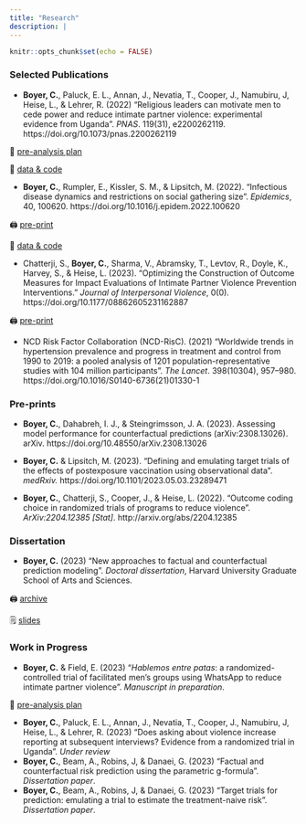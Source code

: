 ```yaml
---
title: "Research"
description: |
---
```


```r
knitr::opts_chunk$set(echo = FALSE)
```

### Selected Publications
- **Boyer, C.**, Paluck, E. L., Annan, J., Nevatia, T., Cooper, J., Namubiru, J, Heise, L., & Lehrer, R. (2022) "Religious leaders can motivate men to cede power and reduce intimate partner violence: experimental evidence from Uganda". *PNAS*. 119(31), e2200262119. https://doi.org/10.1073/pnas.2200262119 

<aside>
📝 [pre-analysis plan](https://www.socialscienceregistry.org/trials/3994/history/43131) 

💾 [data & code](https://doi.org/10.7910/DVN/9TEAIV)
</aside>

- **Boyer, C.**, Rumpler, E., Kissler, S. M., & Lipsitch, M. (2022). "Infectious disease dynamics and restrictions on social gathering size". *Epidemics*, 40, 100620. https://doi.org/10.1016/j.epidem.2022.100620

<aside>
🖨 [pre-print](https://www.medrxiv.org/content/10.1101/2022.01.07.21268585v2)

💾 [data & code](https://github.com/boyercb/covid-gathering-size)
</aside>

- Chatterji, S., **Boyer, C.**, Sharma, V., Abramsky, T., Levtov, R., Doyle, K., Harvey, S., & Heise, L. (2023). "Optimizing the Construction of Outcome Measures for Impact Evaluations of Intimate Partner Violence Prevention Interventions." *Journal of Interpersonal Violence*, 0(0). https://doi.org/10.1177/08862605231162887

<aside>
🖨 [pre-print](https://www.medrxiv.org/content/10.1101/2023.02.07.23285510.abstract)

</aside>

- NCD Risk Factor Collaboration (NCD-RisC). (2021) "Worldwide trends in hypertension prevalence and progress in treatment and control from 1990 to 2019: a pooled analysis of 1201 population-representative studies with 104 million participants". *The Lancet*. 398(10304), 957–980. https://doi.org/10.1016/S0140-6736(21)01330-1


### Pre-prints
- **Boyer, C.**, Dahabreh, I. J., & Steingrimsson, J. A. (2023). Assessing model performance for counterfactual predictions (arXiv:2308.13026). arXiv. https://doi.org/10.48550/arXiv.2308.13026

- **Boyer, C.** & Lipsitch, M. (2023). "Defining and emulating target trials of the effects of postexposure vaccination using observational data". *medRxiv.* https://doi.org/10.1101/2023.05.03.23289471

- **Boyer, C.**, Chatterji, S., Cooper, J., & Heise, L. (2022). "Outcome coding choice in randomized trials of programs to reduce violence". *ArXiv:2204.12385 [Stat]*. http://arxiv.org/abs/2204.12385




### Dissertation
- **Boyer, C.** (2023) "New approaches to factual and counterfactual prediction modeling". *Doctoral dissertation*, Harvard University Graduate School of Arts and Sciences. 

<aside>
🖨 [archive](https://dash.harvard.edu/bitstream/handle/1/37374603/thesis.pdf)

🗒 [slides](files/defense.pdf)
</aside>

### Work in Progress
- **Boyer, C.** & Field, E. (2023) "*Hablemos entre patas*: a randomized-controlled trial of facilitated men's groups using WhatsApp to reduce intimate partner violence". *Manuscript in preparation*.

<aside>
📝 [pre-analysis plan](https://www.socialscienceregistry.org/trials/10043)
</aside>

- **Boyer, C.**, Paluck, E. L., Annan, J., Nevatia, T., Cooper, J., Namubiru, J, Heise, L., & Lehrer, R. (2023) "Does asking about violence increase reporting at subsequent interviews? Evidence from a randomized trial in Uganda". *Under review*
- **Boyer, C.**, Beam, A., Robins, J, & Danaei, G. (2023) "Factual and counterfactual risk prediction using the parametric g-formula". *Dissertation paper*.
- **Boyer, C.**, Beam, A., Robins, J, & Danaei, G. (2023) "Target trials for prediction: emulating a trial to estimate the treatment-naive risk". *Dissertation paper*.








